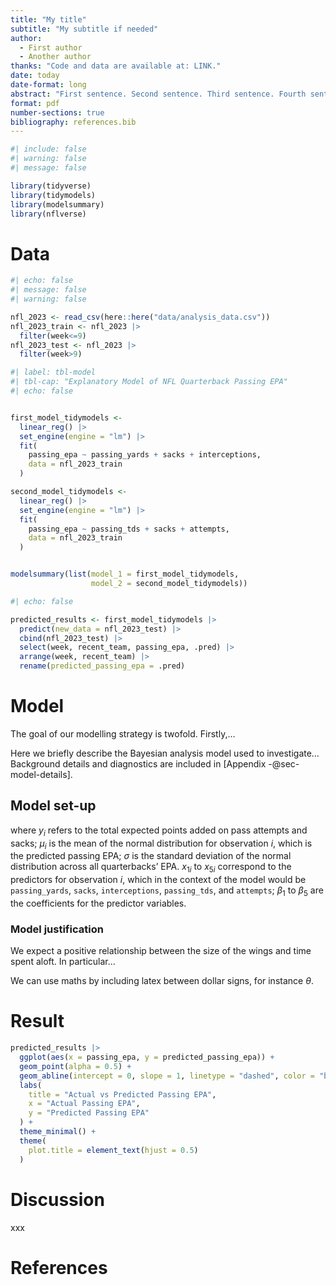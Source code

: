 ```yaml
---
title: "My title"
subtitle: "My subtitle if needed"
author: 
  - First author
  - Another author
thanks: "Code and data are available at: LINK."
date: today
date-format: long
abstract: "First sentence. Second sentence. Third sentence. Fourth sentence."
format: pdf
number-sections: true
bibliography: references.bib
---
```


```r
#| include: false
#| warning: false
#| message: false

library(tidyverse)
library(tidymodels)
library(modelsummary)
library(nflverse)
```

# Data

```r
#| echo: false
#| message: false
#| warning: false

nfl_2023 <- read_csv(here::here("data/analysis_data.csv"))
nfl_2023_train <- nfl_2023 |>
  filter(week<=9)
nfl_2023_test <- nfl_2023 |>
  filter(week>9)

```


```r
#| label: tbl-model
#| tbl-cap: "Explanatory Model of NFL Quarterback Passing EPA"
#| echo: false


first_model_tidymodels <-
  linear_reg() |>
  set_engine(engine = "lm") |>
  fit(
    passing_epa ~ passing_yards + sacks + interceptions,
    data = nfl_2023_train
  )

second_model_tidymodels <-
  linear_reg() |>
  set_engine(engine = "lm") |>
  fit(
    passing_epa ~ passing_tds + sacks + attempts,
    data = nfl_2023_train
  )


modelsummary(list(model_1 = first_model_tidymodels,
                  model_2 = second_model_tidymodels))
```

```r
#| echo: false

predicted_results <- first_model_tidymodels |>
  predict(new_data = nfl_2023_test) |>
  cbind(nfl_2023_test) |>
  select(week, recent_team, passing_epa, .pred) |>
  arrange(week, recent_team) |>
  rename(predicted_passing_epa = .pred)
```


# Model

The goal of our modelling strategy is twofold. Firstly,...

Here we briefly describe the Bayesian analysis model used to investigate... Background details and diagnostics are included in [Appendix -@sec-model-details].

## Model set-up

\begin{align} 
y_i | \mu_i, \sigma &\sim \text{Normal}(\mu_i, \sigma) \\
\mu_i &= \beta_0 + \beta_1 x_{1i} + \beta_2 x_{2i} + \beta_3 x_{3i} + \beta_4 x_{4i} + \beta_5 x_{5i}
\end{align}

where $y_i$ refers to the total expected points added on pass attempts and sacks; $\mu_i$ is the mean of the normal distribution for observation $i$, which is the predicted passing EPA; $\sigma$ is the standard deviation of the normal distribution across all quarterbacks' EPA. $x_{1i}$ to $x_{5i}$ correspond to the predictors for observation $i$, which in the context of the model would be `passing_yards`, `sacks`, `interceptions`, `passing_tds`, and `attempts`; $\beta_1$ to $\beta_5$ are the coefficients for the predictor variables.



### Model justification

We expect a positive relationship between the size of the wings and time spent aloft. In particular...

We can use maths by including latex between dollar signs, for instance $\theta$.

# Result
```r
predicted_results |>
  ggplot(aes(x = passing_epa, y = predicted_passing_epa)) +
  geom_point(alpha = 0.5) + 
  geom_abline(intercept = 0, slope = 1, linetype = "dashed", color = "blue") +
  labs(
    title = "Actual vs Predicted Passing EPA",
    x = "Actual Passing EPA",
    y = "Predicted Passing EPA"
  ) +
  theme_minimal() + 
  theme(
    plot.title = element_text(hjust = 0.5)
  )
```



# Discussion
xxx


\newpage


# References



